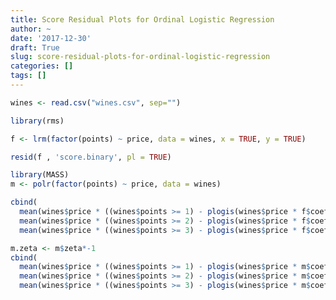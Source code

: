 ```yaml
---
title: Score Residual Plots for Ordinal Logistic Regression
author: ~
date: '2017-12-30'
draft: True
slug: score-residual-plots-for-ordinal-logistic-regression
categories: []
tags: []
---
```


```r
wines <- read.csv("wines.csv", sep="")
```

```r
library(rms)

f <- lrm(factor(points) ~ price, data = wines, x = TRUE, y = TRUE)

resid(f , 'score.binary', pl = TRUE)
```

```r
library(MASS)
m <- polr(factor(points) ~ price, data = wines)

cbind(
  mean(wines$price * ((wines$points >= 1) - plogis(wines$price * f$coefficients[4] + f$coefficients[1]))),
  mean(wines$price * ((wines$points >= 2) - plogis(wines$price * f$coefficients[4] + f$coefficients[2]))),
  mean(wines$price * ((wines$points >= 3) - plogis(wines$price * f$coefficients[4] + f$coefficients[3]))))

m.zeta <- m$zeta*-1
cbind(
  mean(wines$price * ((wines$points >= 1) - plogis(wines$price * m$coefficients + m.zeta[1]))),
  mean(wines$price * ((wines$points >= 2) - plogis(wines$price * m$coefficients + m.zeta[2]))), 
  mean(wines$price * ((wines$points >= 3) - plogis(wines$price * m$coefficients + m.zeta[3]))))
```







